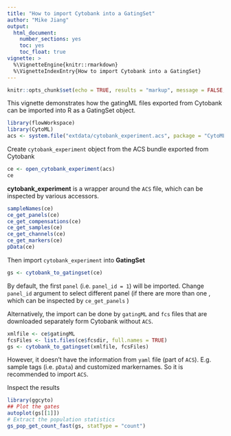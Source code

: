 ```yaml
---
title: "How to import Cytobank into a GatingSet"
author: "Mike Jiang"
output: 
  html_document: 
    number_sections: yes
    toc: yes
    toc_float: true
vignette: >    
  %\VignetteEngine{knitr::rmarkdown}
  %\VignetteIndexEntry{How to import Cytobank into a GatingSet}
---
```



```r
knitr::opts_chunk$set(echo = TRUE, results = "markup", message = FALSE, warning = FALSE)
```

This vignette demonstrates how the gatingML files exported from Cytobank can be imported into R as a GatingSet object.

```r
library(flowWorkspace)
library(CytoML)
acs <- system.file("extdata/cytobank_experiment.acs", package = "CytoML")
```

Create `cytobank_experiment` object from the ACS bundle exported from Cytobank
```r
ce <- open_cytobank_experiment(acs)
ce
```

**cytobank_experiment** is a wrapper around the `ACS` file, which can be inspected by various accessors.
```r
sampleNames(ce)
ce_get_panels(ce)
ce_get_compensations(ce)
ce_get_samples(ce)
ce_get_channels(ce)
ce_get_markers(ce)
pData(ce)
```
Then import `cytobank_experiment` into **GatingSet**
```r
gs <- cytobank_to_gatingset(ce)
```
By default, the first `panel` (i.e. `panel_id = 1`) will be imported. Change `panel_id` argument to select different panel (if there are more than one , which can be inspected by `ce_get_panels`   )

Alternatively, the import can be done by `gatingML` and `fcs` files that are downloaded separately form Cytobank without `ACS`.
```r
xmlfile <- ce$gatingML
fcsFiles <- list.files(ce$fcsdir, full.names = TRUE)
gs <- cytobank_to_gatingset(xmlfile, fcsFiles)
```
However, it doesn't have the information from `yaml` file (part of `ACS`). E.g. sample tags (i.e. `pData`) and customized markernames. So it is recommended to import `ACS`.

Inspect the results
```r
library(ggcyto)
## Plot the gates
autoplot(gs[[1]])
# Extract the population statistics
gs_pop_get_count_fast(gs, statType = "count")
```


